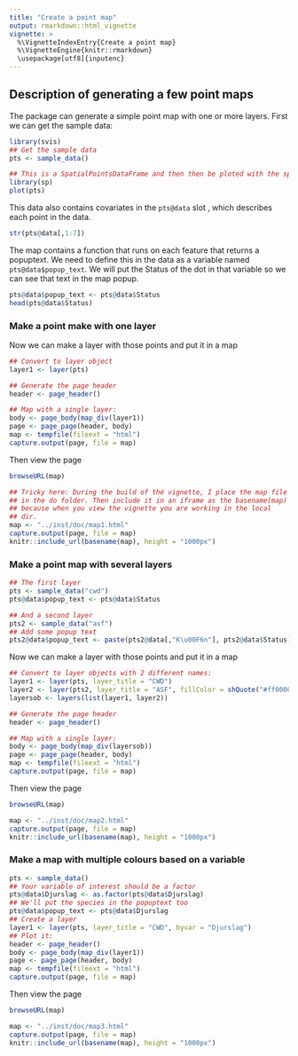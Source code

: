 ```yaml
---
title: "Create a point map"
output: rmarkdown::html_vignette
vignette: >
  %\VignetteIndexEntry{Create a point map}
  %\VignetteEngine{knitr::rmarkdown}
  \usepackage[utf8]{inputenc}
---
```


## Description of generating a few point maps

The package can generate a simple point map with one or more
layers. First we can get the sample data:

```r
library(svis)
## Get the sample data
pts <- sample_data()

## This is a SpatialPointsDataFrame and then then be ploted with the sp package
library(sp)
plot(pts)
```

This data also contains covariates in the `pts@data` slot , which describes
each point in the data.

```r
str(pts@data[,1:7])
```

The map contains a function that runs on each feature that returns a popuptext.
We need to define this in the data as a variable named `pts@data$popup_text`.
We will put the Status of the dot in that variable so we can see that text
in the map popup.

```r
pts@data$popup_text <- pts@data$Status
head(pts@data$Status)
```

### Make a point make with one layer
Now we can make a layer with those points and put it in a map

```r
## Convert to layer object
layer1 <- layer(pts)

## Generate the page header
header <- page_header()

## Map with a single layer:
body <- page_body(map_div(layer1))
page <- page_page(header, body)
map <- tempfile(fileext = "html")
capture.output(page, file = map)
```

Then view the page
```r
browseURL(map)
```

```r

## Tricky here: During the build of thé vignette, I place the map file
## in the do folder. Then include it in an iframe as the basename(map)
## because when you view the vignette you are working in the local
## dir.
map <- "../inst/doc/map1.html"
capture.output(page, file = map)
knitr::include_url(basename(map), height = "1000px")
```

### Make a point map with several layers

```r
## The first layer
pts <- sample_data("cwd")
pts@data$popup_text <- pts@data$Status

## And a second layer
pts2 <- sample_data("asf")
## Add some popup text
pts2@data$popup_text <- paste(pts2@data[,"K\u00F6n"], pts2@data$Status)
```

Now we can make a layer with those points and put it in a map

```r
## Convert to layer objects with 2 different names:
layer1 <- layer(pts, layer_title = "CWD")
layer2 <- layer(pts2, layer_title = "ASF", fillColor = shQuote("#ff0000"))
layersob <- layers(list(layer1, layer2))

## Generate the page header
header <- page_header()

## Map with a single layer:
body <- page_body(map_div(layersob))
page <- page_page(header, body)
map <- tempfile(fileext = "html")
capture.output(page, file = map)
```

Then view the page
```r
browseURL(map)
```

```r
map <- "../inst/doc/map2.html"
capture.output(page, file = map)
knitr::include_url(basename(map), height = "1000px")
```

### Make a map with multiple colours based on a variable

```r
pts <- sample_data()
## Your variable of interest should be a factor
pts@data$Djurslag <- as.factor(pts@data$Djurslag)
## We'll put the species in the popuptext too
pts@data$popup_text <- pts@data$Djurslag
## Create a layer
layer1 <- layer(pts, layer_title = "CWD", byvar = "Djurslag")
## Plot it:
header <- page_header()
body <- page_body(map_div(layer1))
page <- page_page(header, body)
map <- tempfile(fileext = "html")
capture.output(page, file = map)
```
Then view the page
```r
browseURL(map)
```
```r
map <- "../inst/doc/map3.html"
capture.output(page, file = map)
knitr::include_url(basename(map), height = "1000px")
```
